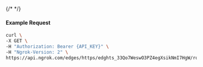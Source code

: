{/* <!-- Code generated for API Clients. DO NOT EDIT. --> */}

#### Example Request
```bash
curl \
-X GET \
-H "Authorization: Bearer {API_KEY}" \
-H "Ngrok-Version: 2" \
https://api.ngrok.com/edges/https/edghts_33Qo7WeswO3PZ4egXsikNmI7HgW/routes/edghtsrt_33Qo7YzvC9FTiB3bCJLRV8TUYIT/backend
```